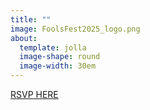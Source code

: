 ```yaml
---
title: ""
image: FoolsFest2025_logo.png
about: 
  template: jolla
  image-shape: round
  image-width: 30em
---
```


<!-- **Art, music, libations, adventures, community!**  -->

```{=html}
    <a href="https://forms.gle/rr3e9769FyJviYE78" class="rsvp-button">RSVP HERE</a>
```
